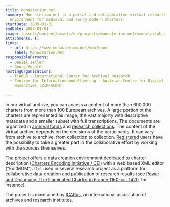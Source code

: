 ```yaml
---
title: Monasterium.net
summary: Monasterium.net is a portal and collaborative virtual research
  environment for medieval and early modern charters.
startDate: 2005-01-01
endDate: 2005-01-01
image: /assets/content/assets/en/projects/monasterium-net/mom-clariah_neu.png
attachments: []
links:
  - url: https://www.monasterium.net/mom/home
    label: Monasterium.Net
responsiblePersons:
  - Daniel Jeller
  - Georg Vogeler
hostingOrganizations:
  - ICARUS - International Center for Archival Research
  - Zentrum für Informationsmodellierung - Austrian Centre for Digital
    Humanities (ZIM-ACDH)

---
```

In our virtual archive, you can access a content of more than 600,000 charters from more than 100 European archives. A large portion ot the charters are represented as image, the vast majorty with descriptive metadata and a smaller subset with full transcriptions.
The documents are organized in [archival fonds](https://www.monasterium.net/mom/fonds) and [research collections](https://www.monasterium.net/mom/collections). The content of the virtual archive depends on the decisions of the participants. It can vary from archive to archive, from collection to collection. [Registered](http://www.monasterium.net/mom/registration) users have the possibility to take a greater part in the collaborative effort by working with the sources themselves.

The project offers a data creation environment dedicated to charter description ([Charters Encoding Initiative / CEI](http://www.cei.lmu.de/)) with a web based XML editor ("EditMOM"). It is used in several research project as a platform for collaborative data creation and publication of research results (see [Power and Diplomacy. The Illuminated Charter in France 1160–ca. 1420](https://digital-humanities.at/en/dha/s-project/power-and-diplomacy-illuminated-charter-france-1160-ca-1420), for instance).

The project is maintained by [ICARus](https://www.icar-us.eu/), an international association of archives and research institutes.
